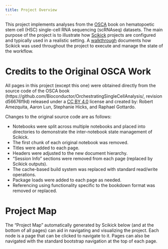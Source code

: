 ```yaml
---
title: Project Overview
---
```


This project implements analyses from the [OSCA](http://bioconductor.org/books/release/OSCA/) 
book on hematopoetic stem cell (HSC) single-cell RNA sequencing (scRNAseq) datasets. The main purpose of the project is to illustrate how [Scikick](https://github.com/matthewcarlucci/scikick) projects are configured and typically used in a realistic setting. A [walkthrough](../../../report/out_html/SCRNA_walkthrough.html) documents how Scikick was used throughout the project to execute and manage the state of the workflow.

# Credits to the Original OSCA Work

All pages in this project (except this one) were obtained directly from the source code of the OSCA book (https://github.com/Bioconductor/OrchestratingSingleCellAnalysis/, revision d56676f9d) released under a [CC BY 4.0](https://creativecommons.org/licenses/by/4.0/us/) license and created by: Robert Amezquita, Aaron Lun, Stephanie Hicks, and Raphael Gottardo. 

Changes to the original source code are as follows:

- Notebooks were split across multiple notebooks and placed into directories to demonstrate the inter-notebook state management of Scikick.
- The first chunk of each original notebook was removed.
- Titles were added to each page.
- Headers were adjusted to the new document hierarchy.
- "Session Info" sections were removed from each page (replaced by Scikick outputs).
- The cache-based build system was replaced with standard read/write operations.
- Package loads were added to each page as needed.
- Referencing using functionality specific to the bookdown format was removed or replaced.

# Project Map

The "Project Map" automatically generated by Scikick below (and at the bottom of all pages) 
can aid in navigating and visualizing the project. Each node is a page that can be clicked to navigate to it. Pages can also be navigated with the standard bootstrap navigation at the top of each page.

